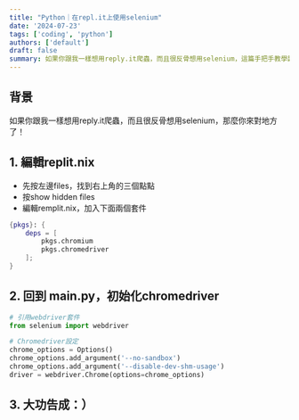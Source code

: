 ```yaml
---
title: "Python｜在repl.it上使用selenium"
date: '2024-07-23'
tags: ['coding', 'python']
authors: ['default']
draft: false
summary: 如果你跟我一樣想用reply.it爬蟲，而且很反骨想用selenium，這篇手把手教學讓你成功執行第一隻自己的爬蟲！
---
```


## 背景
如果你跟我一樣想用reply.it爬蟲，而且很反骨想用selenium，那麼你來對地方了！

## 1. 編輯replit.nix
- 先按左邊files，找到右上角的三個點點
- 按show hidden files
- 編輯remplit.nix，加入下面兩個套件
```nix:remplit.nix
{pkgs}: {
    deps = [
        pkgs.chromium
        pkgs.chromedriver
    ];
}
```

## 2. 回到 main.py，初始化chromedriver
```python:main.py
# 引用webdriver套件
from selenium import webdriver

# Chromedriver設定
chrome_options = Options()
chrome_options.add_argument('--no-sandbox')
chrome_options.add_argument('--disable-dev-shm-usage')
driver = webdriver.Chrome(options=chrome_options)
```

## 3. 大功告成：）